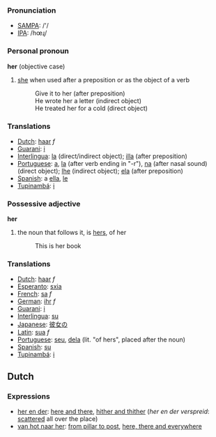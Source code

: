 ===Pronunciation===
*[[w:SAMPA|SAMPA]]: /'/
*[[w:IPA|IPA]]: /hœɻ/

===Personal pronoun===

'''her''' (objective case)
#[[she]] when used after a preposition or as the object of a verb
#:Give it to her (after preposition)
#:He wrote her a letter (indirect object)
#:He treated her for a cold (direct object)

===Translations===
*[[Dutch]]: [[haar]] ''f''
*[[Guarani]]: [[i]]
*[[Interlingua]]: [[la]] (direct/indirect object); [[illa]] (after preposition)
*[[Portuguese]]: [[a]], [[la]] (after verb ending in "-r"), [[na]] (after nasal sound) (direct object); [[lhe]] (indirect object); [[ela]] (after preposition)
*[[Spanish]]: a [[ella]], [[le]]
*[[Tupinambá]]: [[i]]

===Possessive adjective===

'''her'''

#the noun that follows it, is [[hers]], of her
#: This is her book

===Translations===
*[[Dutch]]: [[haar]] ''f''
*[[Esperanto]]: [[sxia]]
*[[French]]: [[sa]] ''f''
*[[German]]: [[ihr]] ''f''
*[[Guarani]]: [[i]]
*[[Interlingua]]: [[su]]
*[[Japanese]]: [[彼女の]]
*[[Latin]]: [[sua]] ''f''
*[[Portuguese]]: [[seu]], [[dela]] (lit. "of hers", placed after the noun)
*[[Spanish]]: [[su]]
*[[Tupinambá]]: [[i]]

==Dutch==

===Expressions===

*[[her en der]]: [[here and there]], [[hither and thither]] (''her en der verspreid'': [[scattered]] all over the place)
*[[van hot naar her]]: [[from pillar to post]], [[here, there and everywhere]]